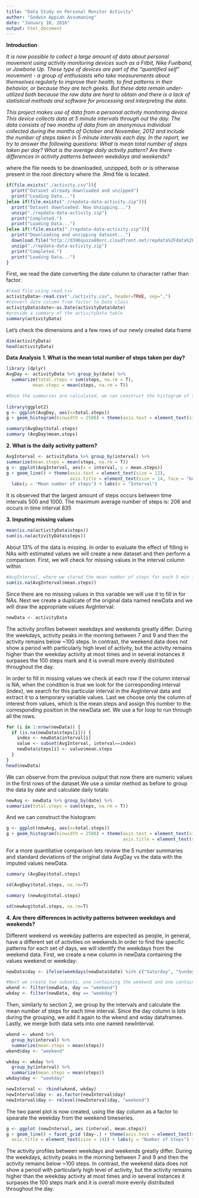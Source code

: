 ```yaml
---
title: "Data Study on Personal Monitor Activity"
author: "Godwin Appiah Assumaning"
date: "January 10, 2016"
output: html_document
---
```

**Introduction**

*It is now possible to collect a large amount of data about personal movement using activity monitoring devices such as a Fitbit, Nike Fuelband, or Jawbone Up. These type of devices are part of the "quantified self" movement - a group of enthusiasts who take measurements about themselves regularly to improve their health, to find patterns in their behavior, or because they are tech geeks. But these data remain under-utilized both because the raw data are hard to obtain and there is a lack of statistical methods and software for processing and interpreting the data.*


*This project makes use of data from a personal activity monitoring device. This device collects data at 5 minute intervals through out the day. The data consists of two months of data from an anonymous individual collected during the months of October and November, 2012 and include the number of steps taken in 5 minute intervals each day. In the report, we try to answer the following questions:
    What is mean total number of steps taken per day?
    What is the average daily activity pattern?
    Are there differences in activity patterns between weekdays and weekends?*

where the file needs to be downloaded, unzipped, both or is otherwise present in the root directory where the .Rmd file is located. 
```r
if(file.exists("./activity.csv")){
  print("Dataset already downloaded and unzipped")
  print("Loading Data...")
}else if(file.exists("./repdata-data-activity.zip")){
  print("Dataset downloaded. Now Unzipping...")
  unzip("./repdata-data-activity.zip")
  print("Completed.")
  print("Loading Data...")
}else if(!file.exists("./repdata-data-activity.zip")){
  print("Downloading and unzipping dataset...")
  download.file("http://d396qusza40orc.cloudfront.net/repdata%2Fdata%2Factivity.zip","./repdata-data-activity.zip")
  unzip("./repdata-data-activity.zip")
  print("Completed.")
  print("Loading Data...")
}

```
First, we read the date converting the date column to character rather than factor.
```r
#read file using read.csv
activityData<-read.csv("./activity.csv", header=TRUE, sep=",")
#convert date column from factor to Date class
activityData$date<-as.Date(activityData$date)
#provide a summary of the activityData table
summary(activityData)
```
Let's check the dimensions and a few rows of our newly created data frame
```r
dim(activityData)
head(activityData)
```
**Data Analysis**
**1. What is the mean total number of steps taken per day?**
```r
library (dplyr)
AvgDay <- activityData %>% group_by(date) %>%
  summarize(total.steps = sum(steps, na.rm = T),
          mean.steps = mean(steps, na.rm = T))

#Once the summaries are calculated, we can construct the histogram of the total steps:
  
library(ggplot2)
g <- ggplot(AvgDay, aes(x=total.steps))
g + geom_histogram(binwidth = 2500) + theme(axis.text = element_text(size = 12),axis.title = element_text(size = 14)) + labs(y = "Frequency") + labs(x = "Total steps/day")

summary(AvgDay$total.steps)
summary (AvgDay$mean.steps)
```
**2. What is the daily activity pattern?**
```r
AvgInterval <- activityData %>% group_by(interval) %>%
summarize(mean.steps = mean(steps, na.rm = T))
g <- ggplot(AvgInterval, aes(x = interval, y = mean.steps))
g + geom_line() + theme(axis.text = element_text(size = 12), 
                        axis.title = element_text(size = 14, face = "bold")) + 
  labs(y = "Mean number of steps") + labs(x = "Interval")
```
It is observed that the largest amount of steps occurs between time intervals 500 and 1000. The maximum average number of steps is: 206 and occurs in time interval 835

**3. Imputing missing values**
```r
mean(is.na(activityData$steps))
sum(is.na(activityData$steps))
```
About 13% of the data is missing. In order to evaluate the effect of filling in NAs with estimated values we will create a new dataset and then perform a comparison.
First, we will check for missing values in the interval column within 
```r
#AvgInterval, where we stored the mean number of steps for each 5 min interval:
sum(is.na(AvgInterval$mean.steps))
```
Since there are no missing values in this variable we will use it to fill in for NAs. Next we create a duplicate of the original data named newData and we will draw the appropriate values AvgInterval:
```r
newData <- activityData
```
The activity profiles between weekdays and weekends greatly differ. During the weekdays, activity peaks in the morning between 7 and 9 and then the activity remains below ~100 steps. In contrast, the weekend data does not show a period with particularly high level of activity, but the activity remains higher than the weekday activity at most times and in several instances it surpases the 100 steps mark and it is overall more evenly distributed throughout the day.

In order to fill in missing values we check at each row if the column interval is NA, when the condition is true we look for the corresponding interval (index), we search for this particular interval in the AvgInterval data and extract it to a temporary variable values. Last we choose only the column of interest from values, which is the mean.steps and assign this number to the corresponding position in the newData set. We use a for loop to run through all the rows. 

```r
for (i in 1:nrow(newData)) {
  if (is.na(newData$steps[i])) {
    index <- newData$interval[i]
    value <- subset(AvgInterval, interval==index)
    newData$steps[i] <- value$mean.steps
  }
}
head(newData)
```
We can observe from the previous output that now there are numeric values in the first rows of the dataset.We use a similar method as before to group the data by date and calculate daily totals:
```r
newAvg <- newData %>% group_by(date) %>%
summarize(total.steps = sum(steps, na.rm = T))
```
And we can construct the histogram:
```r
g <- ggplot(newAvg, aes(x=total.steps))
g + geom_histogram(binwidth = 2500) + theme(axis.text = element_text(size = 12),
                                            axis.title = element_text(size = 14)) + labs(y = "Frequency") + labs(x = "Total steps/day")
```

For a more quantitative comparison lets review the 5 number summaries and standard deviations of the original data AvgDay vs the data with the imputed values newData.

```r
summary (AvgDay$total.steps)

sd(AvgDay$total.steps, na.rm=T)

summary (newAvg$total.steps)

sd(newAvg$total.steps, na.rm=T)
```
**4. Are there differences in activity patterns between weekdays and weekends?**

Different weekend vs weekday patterns are expected as people, in general, have a different set of activities on weekends.In order to find the specific patterns for each set of days, we will identify the weekdays from the weekend data. First, we create a new column in newData containing the values weekend or weekday:

```r
newData$day <- ifelse(weekdays(newData$date) %in% c("Saturday", "Sunday"), "weekend", "weekday")

#Next we create two subsets, one containing the weekend and one containing the weekday data:
wkend <- filter(newData, day == "weekend")
wkday <- filter(newData, day == "weekday")
```
Then, similarly to section 2, we group by the intervals and calculate the mean number of steps for each time interval. Since the day column is lots during the grouping, we add it again to the wkend and wday dataframes. Lastly, we merge both data sets into one named newInterval.

```r
wkend <- wkend %>%
  group_by(interval) %>%
  summarize(mean.steps = mean(steps)) 
wkend$day <- "weekend"

wkday <- wkday %>%
  group_by(interval) %>%
  summarize(mean.steps = mean(steps)) 
wkday$day <- "weekday"

newInterval <- rbind(wkend, wkday)
newInterval$day <- as.factor(newInterval$day)
newInterval$day <- relevel(newInterval$day, "weekend")
```

The two panel plot is now created, using the day column as a factor to spearate the weekday from the weekend timeseries.
```r
g <- ggplot (newInterval, aes (interval, mean.steps))
g + geom_line() + facet_grid (day~.) + theme(axis.text = element_text(size = 12), 
  axis.title = element_text(size = 14)) + labs(y = "Number of Steps") + labs(x = "Interval")
```

The activity profiles between weekdays and weekends greatly differ. During the weekdays, activity peaks in the morning between 7 and 9 and then the activity remains below ~100 steps. In contrast, the weekend data does not show a period with particularly high level of activity, but the activity remains higher than the weekday activity at most times and in several instances it surpases the 100 steps mark and it is overall more evenly distributed throughout the day. 
